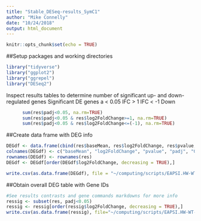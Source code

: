 ```yaml
---
title: "Stable_DESeq-results_SymC1"
author: "Mike Connelly"
date: "10/24/2018"
output: html_document
---
```


```r
knitr::opts_chunk$set(echo = TRUE)
```
##Setup packages and working directories
```r
library("tidyverse")
library("ggplot2")
library("ggrepel")
library("DESeq2")
```

Inspect results tables to determine number of significant up- and down-regulated genes 
      Significant DE genes a < 0.05
      lFC > 1
      lFC < -1
      Down
```r
      sum(res$padj<0.05, na.rm=TRUE)
      sum(res$padj<0.05 & res$log2FoldChange>=1, na.rm=TRUE)
      sum(res$padj<0.05 & res$log2FoldChange<=(-1), na.rm=TRUE)
```

##Create data frame with DEG info
```r
DEGdf <- data.frame(cbind(res$baseMean, res$log2FoldChange, res$pvalue, res$padj, res$IDGeneInfo))
colnames(DEGdf) <- c("baseMean", "log2FoldChange", "pvalue", "padj", "GeneInfo")
rownames(DEGdf) <- rownames(res)
DEGdf <- DEGdf[order(DEGdf$log2FoldChange, decreasing = TRUE),]
```
```r
write.csv(as.data.frame(DEGdf), file = "~/computing/scripts/EAPSI.HW-WT-master/DESeqresults_SymC1/alltreatments_res.csv")
```
##Obtain overall DEG table with Gene IDs
```r
#See results contrasts and gene commands markdowns for more info
ressig <- subset(res, padj<0.05)
ressig <- ressig[order(ressig$log2FoldChange, decreasing = TRUE),]
write.csv(as.data.frame(ressig), file="~/computing/scripts/EAPSI.HW-WT-master/DESeqresults_SymC1/alltreatments_res.csv")
```